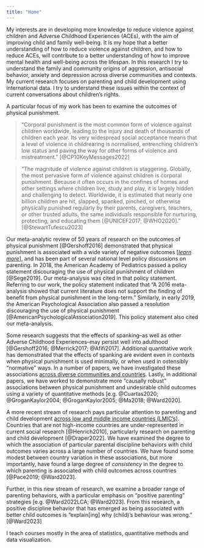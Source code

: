 ```yaml
---
title: "Home"
---
```


My interests are in developing more knowledge to reduce violence against children and Adverse Childhood Experiences (ACEs), with the aim of improving child and family well-being. It is my hope that a better understanding of how to reduce violence against children, and how to reduce ACEs, will contribute to a better understanding of how to improve mental health and well-being across the lifespan. In this research I try to understand the family and community origins of aggression, antisocial behavior, anxiety and depression across diverse communities and contexts. My current research focuses on parenting and child development using international data. I try to understand these issues within the context of current conversations about children’s rights.

A particular focus of my work has been to examine the outcomes of physical punishment. 

> "Corporal punishment is the most common form of violence against children worldwide, leading to the injury and death of thousands of children each year. Its very widespread social acceptance means that a level of violence in childrearing is normalised, entrenching children’s low status and paving the way for other forms of violence and mistreatment." [@CP10KeyMessages2022]

> "The magnitude of violence against children is staggering. Globally, the most pervasive form of violence against children is corporal punishment. Because it often occurs in the confines of homes and other settings where children live, study and play, it is largely hidden and challenging to detect. Worldwide, it is estimated that nearly one billion children are hit, slapped, spanked, pinched, or otherwise physically punished regularly by their parents, caregivers, teachers, or other trusted adults, the same individuals responsible for nurturing, protecting, and educating them [@UNICEF2017; @WHO2020]." [@StewartTufescu2023]

Our meta-analytic review of 50 years of research on the outcomes of physical punishment [@Gershoff2016] demonstrated that physical punishment is associated with a wide variety of negative outcomes [[*learn more*](https://agrogan1.github.io/research/cp/CP-meta.html)], and has been part of several national level policy discussions on parenting. In 2018, the American Academy of Pediatrics passed a policy statement discouraging the use of physical punishment of children [@Sege2019]. Our meta-analysis was cited in that policy statement. Referring to our work, the policy statement indicated that "A 2016 meta-analysis showed that current literature does not support the finding of benefit from physical punishment in the long-term." Similarly, in early 2019, the American Psychological Association also passed a resolution discouraging the use of physical punishment [@AmericanPsychologicalAssociation2019]. This policy statement also cited our meta-analysis.

Some research suggests that the effects of spanking--as well as other Adverse Childhood Experiences--may persist well into adulthood [@Gershoff2016; @Merrick2017; @Afifi2017]. Additional quantitative work has demonstrated that the effects of spanking are evident even in contexts when physical punishment is used minimally, or when used in ostensibly "normative" ways. In a number of papers, we have investigated these associations [across diverse communities and countries](research.qmd). Lastly, in additional papers, we have worked to demonstrate more "causally robust" associations between physical punishment and undesirable child outcomes using a variety of quantitative methods [e.g. @Cuartas2020; @GroganKaylor2004; @GroganKaylor2005; @Ma2018; @Ward2020].

A more recent stream of research pays particular attention to parenting and child development [across low and middle income countries (LMIC's)](research.qmd#multiple-indicator-cluster-surveys-mics-unicef-data). Countries that are not high-income countries are under-represented in current social research [@Henrich2010], particularly research on parenting and child development [@Draper2022]. We have examined the degree to which the association of particular parental discipline behaviors with child outcomes varies across a large number of countries. We have found some modest between country variation in these associations, but more importantly, have found a large degree of *consistency* in the degree to which parenting is associated with child outcomes across countries [@Pace2019; @Ward2023]. 

Further, in this new stream of research, we examine a broader range of parenting behaviors, with a particular emphasis on "positive parenting" strategies [e.g. @Ward2022LCA; @Ward2023]. From this research, a positive discipline behavior that has emerged as being associated with better child outcomes is "explain[ing] why (child)’s behaviour was wrong." [@Ward2023]

I teach courses mostly in the area of statistics, quantitative methods and data visualization.





